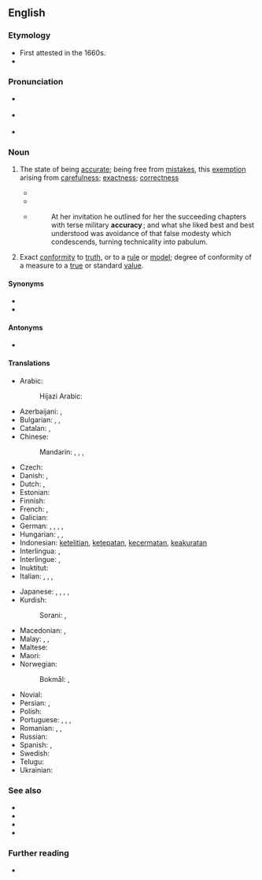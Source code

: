 ==English==
{{Webster 1913}}

===Etymology===
* First attested in the 1660s.
* {{suffix|en|accurate|cy}}

===Pronunciation===
* {{a|UK}} {{IPA|en|[ˈækjʊrəsɪ]}}
* {{a|US}} {{IPA|en|/ˈæk.jɚ.ə.si/}}
* {{audio|en|en-us-accuracy.ogg|Audio (US)}}

{{wikipedia}}

===Noun===
{{en-noun|~}}

# The state of being [[accurate]]; being free from [[mistakes]], this [[exemption]] arising from [[carefulness]]; [[exactness]]; [[correctness]]
#: {{ux|en|The value of testimony depends on its '''accuracy'''.}}
#* {{quote-book|en|author={{w|Thomas Reid}}|passage=Its professed end [of logic], is to teach men to think, to judge, and to reason, with precision and '''accuracy'''.|year=1827|title=[http://books.google.com/books?id=7fENAAAAYAAJ Essays on the Powers of the Human Mind]}}
#* {{quote-book|en|passage=The efficiency of the instrument will also depend upon the '''accuracy''' with which the piston fits the bottom and sides of the barrel. When the piston is depressed to the bottom, it is considered in theory to be in absolute contact, so as to exclude every particle of air from the space between it and the bottom.|author={{w|Dionysius Lardner}}|year=1856|title=[http://books.google.com/books?id=BkUPAAAAYAAJ Popular Lectures on Science and Art]}}
#* {{RQ:Chmbrs YngrSt|VIII}}
#*: At her invitation he outlined for her the succeeding chapters with terse military '''accuracy '''; and what she liked best and best understood was avoidance of that false modesty which condescends, turning technicality into pabulum.
# Exact [[conformity]] to [[truth]], or to a [[rule]] or [[model]]; degree of conformity of a measure to a [[true]] or standard [[value]].

====Synonyms====
* {{l|en|correctness}}
* {{l|en|truthfulness}}

====Antonyms====
* {{l|en|inaccuracy}}

====Translations====
{{trans-top|state of being accurate}}
* Arabic: {{t|ar|دِقَّة|f}}
*: Hijazi Arabic: {{t|acw|دِقَّة|f|tr=digga}}
* Azerbaijani: {{t|az|dəqiqlik}}, {{t|az|düzgünlük}}
* Bulgarian: {{t+|bg|акура́тност|f}}, {{t+|bg|то́чност|f}}, {{t+|bg|преци́зност|f}}
* Catalan: {{t+|ca|exactitud|f}}, {{t|ca|precisió|f}}
* Chinese:
*: Mandarin: {{t+|cmn|準確度}}, {{t+|cmn|准确度|tr=zhǔnquèdù}}, {{t+|cmn|準確性}}, {{t+|cmn|准确性|tr=zhǔnquèxìng}}
* Czech: {{t+|cs|přesnost|f}}
* Danish: {{t|da|nøjagtighed|c}}, {{t|da|præcision|c}}
* Dutch: {{t+|nl|nauwkeurigheid}}, {{t+|nl|precisie}}
* Estonian: {{t|et|täpsus}}
* Finnish: {{t+|fi|tarkkuus}}
* French: {{t+|fr|exactitude}}, {{t+|fr|précision}}
* Galician: {{t|gl|precisión|f}}
* German: {{t+|de|Genauigkeit|f}}, {{t+|de|Sorgfalt|f}}, {{t+|de|Exaktheit|f}}, {{t+|de|Richtigkeit |f}}, {{t|de|Fehlerfreiheit|f}}
* Hungarian: {{t+|hu|pontosság}}, {{t|hu|helyesség}}, {{t+|hu|precizitás}}
* Indonesian: [[teliti|ketelitian]], [[tepat|ketepatan]], [[cermat|kecermatan]], [[akurat|keakuratan]]
* Interlingua: {{t|ia|exactitude}}, {{t|ia|precision}}
* Interlingue: {{t|ie|precision}}, {{t|ie|exactitá}}
* Inuktitut: {{t|iu|ᓇᓛᒎᑦᑎᐊᕐᓂᖅ}}
* Italian: {{t+|it|esattezza}}, {{t+|it|precisione}}, {{t+|it|accuratezza|f}}, {{t+|it|acribia|f}}
{{trans-mid}}
* Japanese: {{t|ja|正確性|tr=せいかくせい, seikakusei}}, {{t+|ja|正確|tr=せいかくさ, seikaku-sa|alt=正確さ}}, {{t|ja|精密性|tr=せいみつせい, seimitsusei}}, {{t+|ja|精密|tr=せいみつさ, seimitsu-sa|alt=精密さ}}, {{t|ja|確度|tr=かくど, kakudo}}
* Kurdish:
*: Sorani: {{t+|ku|دروستی}}, {{t+|ku|ڕێکی}}
* Macedonian: {{t|mk|прецизност|f}}, {{t|mk|точност|f}}
* Malay: {{t|ms|kejituan}}, {{t|ms|ketepatan}}, {{t+|ms|kebenaran}}
* Maltese: {{t|mt|eżattezza|f}}
* Maori: {{t|mi|tikapūtanga}}
* Norwegian:
*: Bokmål: {{t+|nb|nøyaktighet|m|f}}, {{t|nb|riktighet|m|f}}
* Novial: {{t|nov|akurateso}}
* Persian: {{t+|fa|درستی|tr=dorosti}}, {{t+|fa|صحت|tr=sehat}}
* Polish: {{t+|pl|dokładność|f}}
* Portuguese: {{t+|pt|exatidão|f}}, {{t+|pt|precisão|f}}, {{t+|pt|correção|f}}, {{t|pt|apuramento}}
* Romanian: {{t+|ro|precizie|f}}, {{t+|ro|acuratețe|f}}, {{t+|ro|exactitate|f}}
* Russian: {{t+|ru|то́чность|f}}
* Spanish: {{t+|es|exactitud}}, {{t+|es|precisión|f}}
* Swedish: {{t+|sv|noggrannhet|c}}
* Telugu: {{t|te|ఖచ్చితత్వం}}
* Ukrainian: {{t|uk|точність}}
{{trans-bottom}}

===See also===
* {{l|en|precision}}
* {{l|en|integrity}}
* {{l|en|exactness}}
* {{l|en|fidelity}}

===Further reading===
* {{R:Webster 1913}}